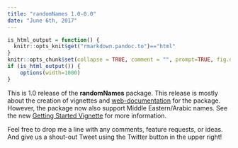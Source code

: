 ```yaml
---
title: "randomNames 1.0-0.0"
date: "June 6th, 2017"
---
```


```r
is_html_output = function() {
  knitr::opts_knit$get("rmarkdown.pandoc.to")=="html"
}
knitr::opts_chunk$set(collapse = TRUE, comment = "", prompt=TRUE, fig.dpi = 96)
if (is_html_output()) {
    options(width=1000)
}
```


This is 1.0 release of the **randomNames** package. This release is mostly about the creation of vignettes and
[web-documentation](https://CenterForAssessment.github.io/randomNames) for the package. However, the package now
also support Middle Eastern/Arabic names. See the new
[Getting Started Vignette](https://centerforassessment.github.io/randomNames/articles/randomNames.html) for more information.

Feel free to drop me a line with any comments, feature requests, or ideas. And give us a shout-out Tweet using the Twitter button in the upper right!

